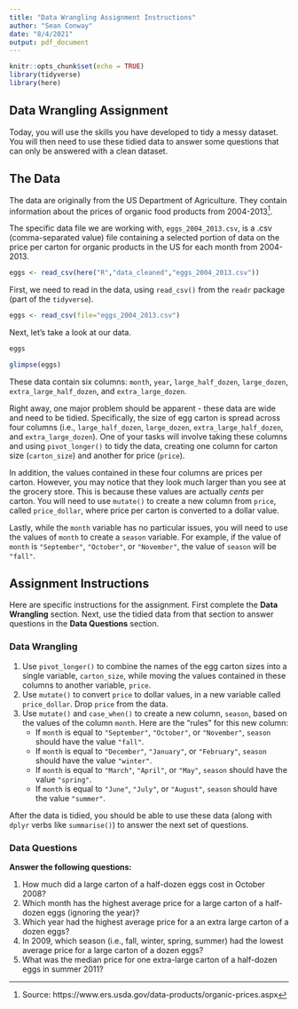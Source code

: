 ```yaml
---
title: "Data Wrangling Assignment Instructions"
author: "Sean Conway"
date: "8/4/2021"
output: pdf_document
---
```


```r
knitr::opts_chunk$set(echo = TRUE)
library(tidyverse)
library(here)
```
  
## Data Wrangling Assignment
  
Today, you will use the skills you have developed to tidy a messy dataset. You will then need to use these tidied data to answer some questions that can only be answered with a clean dataset.
  
## The Data
  
The data are originally from the US Department of Agriculture. They contain information about the prices of organic food products from 2004-2013^[Source: https://www.ers.usda.gov/data-products/organic-prices.aspx]. 
  
The specific data file we are working with, `eggs_2004_2013.csv`, is a .csv (comma-separated value) file containing a selected portion of data on the price per carton for organic products in the US for each month from 2004-2013.
  
```r
eggs <- read_csv(here("R","data_cleaned","eggs_2004_2013.csv"))
```
  
First, we need to read in the data, using `read_csv()` from the `readr` package (part of the `tidyverse`).
  
```r
eggs <- read_csv(file="eggs_2004_2013.csv")
```
  
Next, let's take a look at our data.
  
```r
eggs
```
  
```r
glimpse(eggs)
```
  
These data contain six columns: `month`, `year`, `large_half_dozen`, `large_dozen`, `extra_large_half_dozen`, and `extra_large_dozen`.
  
Right away, one major problem should be apparent - these data are wide and need to be tidied. Specifically, the size of egg carton is spread across four columns (i.e., `large_half_dozen`, `large_dozen`, `extra_large_half_dozen`, and `extra_large_dozen`). One of your tasks will involve taking these columns and using `pivot_longer()` to tidy the data, creating one column for carton size (`carton_size`) and another for price (`price`).
  
In addition, the values contained in these four columns are prices per carton. However, you may notice that they look much larger than you see at the grocery store. This is because these values are actually *cents* per carton. You will need to use `mutate()` to create a new column from `price`, called `price_dollar`, where price per carton is converted to a dollar value.
  
Lastly, while the `month` variable has no particular issues, you will need to use the values of `month` to create a `season` variable. For example, if the value of `month` is `"September"`, `"October"`, or `"November"`, the value of `season` will be `"fall"`. 
  
## Assignment Instructions
  
Here are specific instructions for the assignment. First complete the **Data Wrangling** section. Next, use the tidied data from that section to answer questions in the **Data Questions** section.
  
### Data Wrangling
  
1. Use `pivot_longer()` to combine the names of the egg carton sizes into a single variable, `carton_size`, while moving the values contained in these columns to another variable, `price`. 
2. Use `mutate()` to convert `price` to dollar values, in a new variable called `price_dollar`. Drop `price` from the data.
3. Use `mutate()` and `case_when()` to create a new column, `season`, based on the values of the column `month`. Here are the "rules" for this new column:
    - If `month` is equal to `"September"`, `"October"`, or `"November"`, `season` should have the value `"fall"`.
    - If `month` is equal to `"December"`, `"January"`, or `"February"`, `season` should have the value `"winter"`.
    - If `month` is equal to `"March"`, `"April"`, or `"May"`, `season` should have the value `"spring"`.
    - If `month` is equal to `"June"`, `"July"`, or `"August"`, `season` should have the value `"summer"`.
  
After the data is tidied, you should be able to use these data (along with `dplyr` verbs like `summarise()`) to answer the next set of questions.

### Data Questions 

**Answer the following questions:**
  
1. How much did a large carton of a half-dozen eggs cost in October 2008?
2. Which month has the highest average price for a large carton of a half-dozen eggs (ignoring the year)?
3. Which year had the highest average price for a an extra large carton of a dozen eggs?
4. In 2009, which season (i.e., fall, winter, spring, summer) had the lowest average price for a large carton of a dozen eggs?
5. What was the median price for one extra-large carton of a half-dozen eggs in summer 2011?
